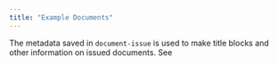 ```yaml
---
title: "Example Documents"
---
```


The metadata saved in `document-issue` is used to make title blocks and other information on issued documents.
See  